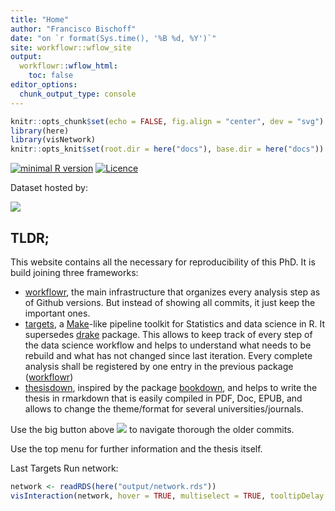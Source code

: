 ```yaml
---
title: "Home"
author: "Francisco Bischoff"
date: "on `r format(Sys.time(), '%B %d, %Y')`"
site: workflowr::wflow_site
output:
  workflowr::wflow_html:
    toc: false
editor_options:
  chunk_output_type: console
---
```


```r
knitr::opts_chunk$set(echo = FALSE, fig.align = "center", dev = "svg")
library(here)
library(visNetwork)
knitr::opts_knit$set(root.dir = here("docs"), base.dir = here("docs"))
```

<!-- badges init -->

[![minimal R version](https://img.shields.io/badge/R%3E=-3.6.2-brightgreen.svg)](https://cran.r-project.org/)
[![Licence](https://mirrors.creativecommons.org/presskit/buttons/80x15/svg/by-nc-sa.svg)](http://creativecommons.org/licenses/by-nc-sa/4.0/)

Dataset hosted by:

[![](https://zenodo.org/badge/DOI/10.5281/zenodo.4634013.svg)](https://doi.org/10.5281/zenodo.4634013)

<!-- badges end -->

## TLDR;

This website contains all the necessary for reproducibility of this PhD. It is build joining three frameworks:

-   [workflowr](https://jdblischak.github.io/workflowr/), the main infrastructure that organizes every analysis step as
    of Github versions. But instead of showing all commits, it just keep the important ones.
-   [targets](https://docs.ropensci.org/targets/), a [Make](https://www.gnu.org/software/make/)-like pipeline toolkit
    for Statistics and data science in R. It supersedes [drake](https://books.ropensci.org/drake/) package. This allows
    to keep track of every step of the data science workflow and helps to understand what needs to be rebuild and what
    has not changed since last iteration. Every complete analysis shall be registered by one entry in the previous
    package ([workflowr](https://jdblischak.github.io/workflowr/))
-   [thesisdown](https://ismayc.github.io/thesisdown_book/), inspired by the package
    [bookdown](https://github.com/rstudio/bookdown), and helps to write the thesis in rmarkdown that is easily compiled
    in PDF, Doc, EPUB, and allows to change the theme/format for several universities/journals.

Use the big button above ![](figure/workflowr.png) to navigate thorough the older commits.

Use the top menu for further information and the thesis itself.

Last Targets Run network:

```r
network <- readRDS(here("output/network.rds"))
visInteraction(network, hover = TRUE, multiselect = TRUE, tooltipDelay = 0)
```
